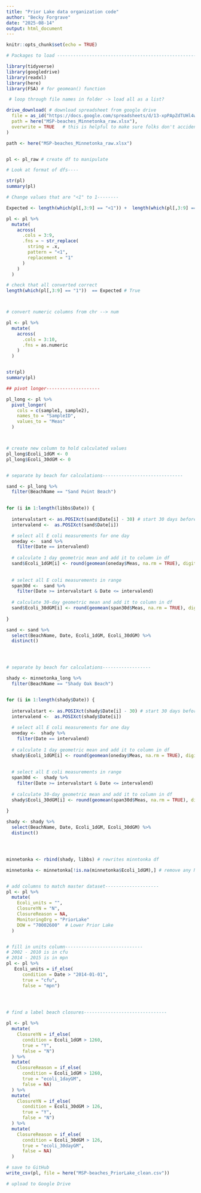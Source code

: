 ```yaml
---
title: "Prior Lake data organization code"
author: "Becky Forgrave"
date: "2025-08-14"
output: html_document
---
```


```r
knitr::opts_chunk$set(echo = TRUE)

# Packages to load --------------------------------------------------------

library(tidyverse)
library(googledrive)
library(readxl)
library(here)
library(FSA) # for geomean() function

```

```r

 # loop through file names in folder -> load all as a list?

drive_download( # download spreadsheet from google drive
  file = as_id("https://docs.google.com/spreadsheets/d/13-xpPApZdTUHl4wTFUecicuZW5CA3ElR/edit?gid=1897849526#gid=1897849526"),
  path = here("MSP-beaches_Minnetonka_raw.xlsx"),
  overwrite = TRUE   # this is helpful to make sure folks don't accidentally use a modified local version of the file
)

path <- here("MSP-beaches_Minnetonka_raw.xlsx")

```

```r




```

```r









pl <- pl_raw # create df to manipulate


```

```r

# Look at format of dfs----

str(pl)
summary(pl)

# Change values that are "<1" to 1--------

Expected <- length(which(pl[,3:9] == "<1")) +  length(which(pl[,3:9] == "1")) # number of <1 and 1 in all data columns

pl <- pl %>%
  mutate(
    across(
      .cols = 3:9,
      .fns = ~ str_replace(
        string = .x,
        pattern = "<1",
        replacement = "1"
      )
    )
  )

# check that all converted correct
length(which(pl[,3:9] == "1"))  == Expected # True



# convert numeric columns from chr --> num

pl <- pl %>%
  mutate(
    across(
      .cols = 3:10,
      .fns = as.numeric
    )
  )


str(pl)
summary(pl)

```

```r


## pivot longer--------------------

pl_long <- pl %>%
  pivot_longer(
    cols = c(sample1, sample2),
    names_to = "SampleID",
    values_to = "Meas"
  )



# create new column to hold calculated values
pl_long$Ecoli_1dGM <- 0
pl_long$Ecoli_30dGM <- 0


# separate by beach for calculations------------------------------

sand <- pl_long %>%
  filter(BeachName == "Sand Point Beach")

  
for (i in 1:length(libbs$Date)) {
  
  intervalstart <- as.POSIXct(sand$Date[i] - 30) # start 30 days before sampling date
  intervalend <-  as.POSIXct(sand$Date[i])

  # select all E coli measurements for one day
  oneday <-  sand %>%
    filter(Date == intervalend)
  
  # calculate 1 day geometric mean and add it to column in df
  sand$Ecoli_1dGM[i] <- round(geomean(oneday$Meas, na.rm = TRUE), digits = 1)
  
  
  # select all E coli measurements in range
  span30d <-  sand %>%
    filter(Date >= intervalstart & Date <= intervalend)
  
  # calculate 30-day geometric mean and add it to column in df
  sand$Ecoli_30dGM[i] <- round(geomean(span30d$Meas, na.rm = TRUE), digits = 1)
  
}

sand <- sand %>%
  select(BeachName, Date, Ecoli_1dGM, Ecoli_30dGM) %>%
  distinct()




# separate by beach for calculations------------------

shady <- minnetonka_long %>%
  filter(BeachName == "Shady Oak Beach")


for (i in 1:length(shady$Date)) {
  
  intervalstart <- as.POSIXct(shady$Date[i] - 30) # start 30 days before sampling date
  intervalend <-  as.POSIXct(shady$Date[i])
  
  # select all E coli measurements for one day
  oneday <-  shady %>%
    filter(Date == intervalend)
  
  # calculate 1 day geometric mean and add it to column in df
  shady$Ecoli_1dGM[i] <- round(geomean(oneday$Meas, na.rm = TRUE), digits = 1)
  
  
  # select all E coli measurements in range
  span30d <-  shady %>%
    filter(Date >= intervalstart & Date <= intervalend)
  
  # calculate 30-day geometric mean and add it to column in df
  shady$Ecoli_30dGM[i] <- round(geomean(span30d$Meas, na.rm = TRUE), digits = 1)
  
}

shady <- shady %>%
  select(BeachName, Date, Ecoli_1dGM, Ecoli_30dGM) %>%
  distinct()




minnetonka <- rbind(shady, libbs) # rewrites minntonka df

minnetonka <- minnetonka[!is.na(minnetonka$Ecoli_1dGM),] # remove any NAs in data



```

```r

# add columns to match master dataset--------------------
pl <- pl %>%
  mutate(
    Ecoli_units = "",
    ClosureYN = "N",
    ClosureReason = NA,
    MonitoringOrg = "PriorLake"
    DOW = "70002600"  # Lower Prior Lake
  )


# fill in units column-----------------------------
# 2002 - 2010 is in cfu
# 2014 - 2015 is in mpn
pl <- pl %>%
   Ecoli_units = if_else(
      condition = Date > "2014-01-01",
      true = "cfu",
      false = "mpn")
  



# find a label beach closures-------------------------------

pl <- pl %>%
  mutate(
    ClosureYN = if_else(
      condition = Ecoli_1dGM > 1260,
      true = "Y",
      false = "N")
  ) %>%
  mutate(
    ClosureReason = if_else(
      condition = Ecoli_1dGM > 1260,
      true = "ecoli_1dayGM",
      false = NA)
  ) %>% 
  mutate(
    ClosureYN = if_else(
      condition = Ecoli_30dGM > 126,
      true = "Y",
      false = "N")
  ) %>%
  mutate(
    ClosureReason = if_else(
      condition = Ecoli_30dGM > 126,
      true = "ecoli_30dayGM",
      false = NA)
  ) 


```

```r

# save to GitHub
write_csv(pl, file = here("MSP-beaches_PriorLake_clean.csv"))

# upload to Google Drive 


```

